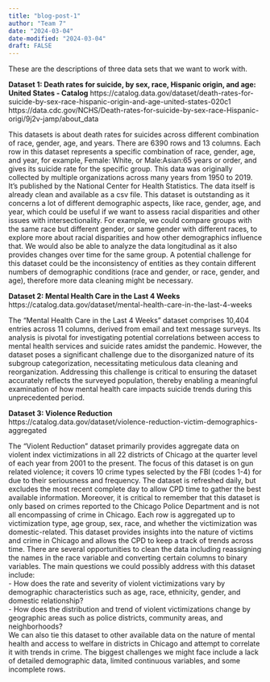 ```yaml
---
title: "blog-post-1"
author: "Team 7"
date: "2024-03-04"
date-modified: "2024-03-04"
draft: FALSE
---
```


These are the descriptions of three data sets that we want to work with.


**Dataset 1: Death rates for suicide, by sex, race, Hispanic origin, and age: United States - Catalog**
https://catalog.data.gov/dataset/death-rates-for-suicide-by-sex-race-hispanic-origin-and-age-united-states-020c1
https://data.cdc.gov/NCHS/Death-rates-for-suicide-by-sex-race-Hispanic-origi/9j2v-jamp/about_data 

This datasets is about death rates for suicides across different combination of race, gender, age, and years. There are 6390 rows and 13 columns. Each row in this dataset represents a specific combination of race, gender, age, and year, for example, Female: White, or Male:Asian:65 years or order, and gives its suicide rate for the specific group. This data was originally collected by multiple organizations across many years from 1950 to 2019. It’s published by the National Center for Health Statistics. The data itself is already clean and available as a csv file. This dataset is outstanding as it concerns a lot of different demographic aspects, like race, gender, age, and year, which could be useful if we want to assess racial disparities and other issues with intersectionality. For example, we could compare groups with the same race but different gender, or same gender with different races, to explore more about racial disparities and how other demographics influence that. We would also be able to analyze the data longitudinal as it also provides changes over time for the same group. A potential challenge for this dataset could be the inconsistency of entities as they contain different numbers of demographic conditions (race and gender, or race, gender, and age), therefore more data cleaning might be necessary. 



**Dataset 2: Mental Health Care in the Last 4 Weeks**  
https://catalog.data.gov/dataset/mental-health-care-in-the-last-4-weeks

The "Mental Health Care in the Last 4 Weeks" dataset comprises 10,404 entries across 11 columns, derived from email and text message surveys. Its analysis is pivotal for investigating potential correlations between access to mental health services and suicide rates amidst the pandemic. However, the dataset poses a significant challenge due to the disorganized nature of its subgroup categorization, necessitating meticulous data cleaning and reorganization. Addressing this challenge is critical to ensuring the dataset accurately reflects the surveyed population, thereby enabling a meaningful examination of how mental health care impacts suicide trends during this unprecedented period.



**Dataset 3: Violence Reduction**  
https://catalog.data.gov/dataset/violence-reduction-victim-demographics-aggregated 

The “Violent Reduction” dataset primarily provides aggregate data on violent index victimizations in all 22 districts of Chicago at the quarter level of each year from 2001 to the present. The focus of this dataset is on gun related violence; it covers 10 crime types selected by the FBI (codes 1-4) for due to their seriousness and frequency. The dataset is refreshed daily, but excludes the most recent complete day to allow CPD time to gather the best available information. Moreover, it is critical to remember that this dataset is only based on crimes reported to the Chicago Police Department and is not all encompassing of crime in Chicago. Each row is aggregated up to victimization type, age group, sex, race, and whether the victimization was domestic-related. This dataset provides insights into the nature of victims and crime in Chicago and allows the CPD to keep a track of trends across time. There are several opportunities to clean the data including reassigning the names in the race variable and converting certain columns to binary variables. The main questions we could possibly address with this dataset include:   
- How does the rate and severity of violent victimizations vary by demographic characteristics such as age, race, ethnicity, gender, and domestic relationship?  
- How does the distribution and trend of violent victimizations change by geographic areas such as police districts, community areas, and neighborhoods?  
We can also tie this dataset to other available data on the nature of mental health and access to welfare in districts in Chicago and attempt to correlate it with trends in crime. The biggest challenges we might face include a lack of detailed demographic data, limited continuous variables, and some incomplete rows. 

